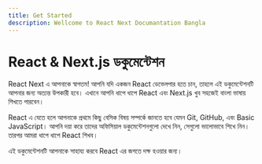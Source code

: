 ```yaml
---
title: Get Started
description: Wellcome to React Next Documantation Bangla
---
```


## <h1 className="bg-gradient-to-r from-blue-500 to-purple-500 inline-block text-transparent bg-clip-text text-5xl pb-3"> React & Next.js ডকুমেন্টেশন</h1>

React Next এ আপনাকে স্বাগতম! আপনি যদি একজন React ডেভেলপার হতে চান, তাহলে এই ডকুমেন্টেশনটি আপনার জন্য অত্যন্ত উপকারী হবে। এখানে আপনি ধাপে ধাপে React এবং Next.js খুব সহজেই বাংলা ভাষায় শিখতে পারবেন।

React এ যেতে হলে আপনাকে প্রথমে কিছু বেসিক বিষয় সম্পর্কে জানতে হবে যেমন Git, GitHub, এবং Basic JavaScript। আপনি দয়া করে তাদের অফিসিয়াল ডকুমেন্টেশনগুলো দেখে নিন, সেগুলো ভালোভাবে শিখে নিন। তারপর আমরা ধাপে ধাপে React শিখব।

এই ডকুমেন্টেশনটি আপনাকে সাহায্য করবে React এর জগতে দক্ষ হওয়ার জন্য।
